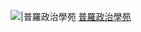 [[File:Proletarius.png|{{{1|20px}}}|普羅政治學苑]] [[普羅政治學苑]]<noinclude>
{{Documentation}}
[[Category:香港政党标示模板|{{PAGENAME}}]]
</noinclude>